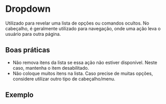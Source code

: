 
# Dropdown

Utilizado para revelar uma lista de opções ou comandos ocultos. No cabeçalho, é geralmente utilizado para navegação, onde uma ação leva o usuário para outra página.

## Boas práticas

- Não remova itens da lista se essa ação não estiver disponível. Neste caso, mantenha o item desabilitado.
- Não coloque muitos itens na lista. Caso precise de muitas opções, considere utilizar outro tipo de cabeçalho/menu.

## Exemplo

<Demo src='pages/components/dropdown/DropdownExample' />
